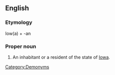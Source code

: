 ==English==

===Etymology===
Iow(a) + -an

===Proper noun===
{{en-proper noun|Iowans}}

# An inhabitant or a resident of the state of [[Iowa]].

[[Category:Demonyms]]